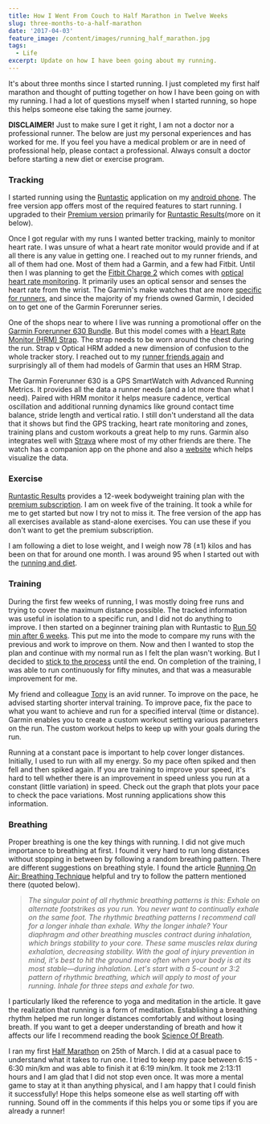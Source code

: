 ```yaml
---
title: How I Went From Couch to Half Marathon in Twelve Weeks
slug: three-months-to-a-half-marathon
date: '2017-04-03'
feature_image: /content/images/running_half_marathon.jpg
tags:
  - Life
excerpt: Update on how I have been going about my running.
---
```

It's about three months since I started running. I just completed my first half marathon and thought of putting together on how I have been going on with my running. I had a lot of questions myself when I started running, so hope this helps someone else taking the same journey.

**DISCLAIMER!** Just to make sure I get it right, I am not a doctor nor a professional runner. The below are just my personal experiences and has worked for me. If you feel you have a medical problem or are in need of professional help, please contact a professional. Always consult a doctor before starting a new diet or exercise program.

### Tracking

I started running using the [Runtastic](https://play.google.com/store/apps/details?id=com.runtastic.android&hl=en) application on my [android phone](/blog/review-two-months-and-counting-android-and-nexus-5/). The free version app offers most of the required features to start running. I upgraded to their [Premium version](https://www.runtastic.com/en/premium-membership) primarily for [Runtastic Results](https://www.runtastic.com/en/results)(more on it below).

Once I got regular with my runs I wanted better tracking, mainly to monitor heart rate. I was unsure of what a heart rate monitor would provide and if at all there is any value in getting one. I reached out to my runner friends, and all of them had one. Most of them had a Garmin, and a few had Fitbit. Until then I was planning to get the [Fitbit Charge 2](https://www.fitbit.com/au/charge2) which comes with [optical heart rate monitoring](http://www.digitaltrends.com/wearables/whats-inside-fitness-tracker-anyway/#ixzz4cBARwI9q). It primarily uses an optical sensor and senses the heart rate from the wrist. The Garmin's make watches that are more [specific for runners](https://buy.garmin.com/en-AU/AU/cIntoSports-cRunning-p1.html), and since the majority of my friends owned Garmin, I decided on to get one of the Garmin Forerunner series.

One of the shops near to where I live was running a promotional offer on the [Garmin Forerunner 630 Bundle](https://buy.garmin.com/en-AU/AU/p/516105). But this model comes with a [Heart Rate Monitor (HRM) Strap](https://buy.garmin.com/en-AU/AU/p/530376). The strap needs to be worn around the chest during the run. Strap v Optical HRM added a new dimension of confusion to the whole tracker story. I reached out to my [runner friends again](https://twitter.com/rahulpnath/status/835320810734694400) and surprisingly all of them had models of Garmin that uses an HRM Strap.

<ImageCard src="/content/images/running_forerunner630.jpg" alt="Garmin Forerunner 630 Bundle" />

The Garmin Forerunner 630 is a GPS SmartWatch with Advanced Running Metrics. It provides all the data a runner needs (and a lot more than what I need). Paired with HRM monitor it helps measure cadence, vertical oscillation and additional running dynamics like ground contact time balance, stride length and vertical ratio. I still don't understand all the data that it shows but find the GPS tracking, heart rate monitoring and zones, training plans and custom workouts a great help to my runs. Garmin also integrates well with [Strava](https://www.strava.com/athletes/rahulpnath) where most of my other friends are there. The watch has a companion app on the phone and also a [website](http://connect.garmin.com) which helps visualize the data.

### Exercise

[Runtastic Results](https://www.runtastic.com/en/results) provides a 12-week bodyweight training plan with the [premium subscription](https://www.runtastic.com/en/premium-membership). I am on week five of the training. It took a while for me to get started but now I try not to miss it. The free version of the app has all exercises available as stand-alone exercises. You can use these if you don't want to get the premium subscription.

<ImageCard src="/content/images/running_runtastic_results.png" alt="Runtastic Results" />

I am following a diet to lose weight, and I weigh now 78 (±1) kilos and has been on that for around one month. I was around 95 when I started out with the [running and diet](/blog/how-i-lost-13-kilos-in-one-and-half-months/).

### Training

During the first few weeks of running, I was mostly doing free runs and trying to cover the maximum distance possible. The tracked information was useful in isolation to a specific run, and I did not do anything to improve. I then started on a beginner training plan with Runtastic to [Run 50 min after 6 weeks](https://www.runtastic.com/en/users/4b76cfab-734e-1658-b5e4-600759a3b066/training-plans/747577). This put me into the mode to compare my runs with the previous and work to improve on them. Now and then I wanted to stop the plan and continue with my normal run as I felt the plan wasn't working. But I decided to [stick to the process](/blog/psm-learnings/) until the end. On completion of the training, I was able to run continuously for fifty minutes, and that was a measurable improvement for me.

<ImageCard src="/content/images/running_runtastic_certificate.png" alt="Runtastic Training Plan Certificate" />

My friend and colleague [Tony](https://www.strava.com/athletes/12340841) is an avid runner. To improve on the pace, he advised starting shorter interval training. To improve pace, fix the pace to what you want to achieve and run for a specified interval (time or distance). Garmin enables you to create a custom workout setting various parameters on the run. The custom workout helps to keep up with your goals during the run.

<ImageCard src="/content/images/running_garmin_workout.jpg" alt="Garmin Custom Workout" />

Running at a constant pace is important to help cover longer distances. Initially, I used to run with all my energy. So my pace often spiked and then fell and then spiked again. If you are training to improve your speed, it's hard to tell whether there is an improvement in speed unless you run at a constant (little variation) in speed. Check out the graph that plots your pace to check the pace variations. Most running applications show this information.

### Breathing

Proper breathing is one the key things with running. I did not give much importance to breathing at first. I found it very hard to run long distances without stopping in between by following a random breathing pattern. There are different suggestions on breathing style. I found the article [Running On Air: Breathing Technique](http://www.runnersworld.com/running-tips/running-on-air-breathing-technique) helpful and try to follow the pattern mentioned there (quoted below).

> _The singular point of all rhythmic breathing patterns is this: Exhale on alternate footstrikes as you run. You never want to continually exhale on the same foot. The rhythmic breathing patterns I recommend call for a longer inhale than exhale. Why the longer inhale? Your diaphragm and other breathing muscles contract during inhalation, which brings stability to your core. These same muscles relax during exhalation, decreasing stability. With the goal of injury prevention in mind, it's best to hit the ground more often when your body is at its most stable—during inhalation. Let's start with a 5-count or 3:2 pattern of rhythmic breathing, which will apply to most of your running. Inhale for three steps and exhale for two._

I particularly liked the reference to yoga and meditation in the article. It gave the realization that running is a form of meditation. Establishing a breathing rhythm helped me run longer distances comfortably and without losing breath. If you want to get a deeper understanding of breath and how it affects our life I recommend reading the book [Science Of Breath](http://amzn.to/2nkIlUQ).

I ran my first [Half Marathon](https://www.runtastic.com/en/users/4b76cfab-734e-1658-b5e4-600759a3b066/sport-sessions/58d587fdd03a4c443e6d656c) on 25th of March. I did at a casual pace to understand what it takes to run one. I tried to keep my pace between 6:15 - 6:30 min/km and was able to finish it at 6:19 min/km. It took me 2:13:11 hours and I am glad that I did not stop even once. It was more a mental game to stay at it than anything physical, and I am happy that I could finish it successfully! Hope this helps someone else as well starting off with running. Sound off in the comments if this helps you or some tips if you are already a runner!
